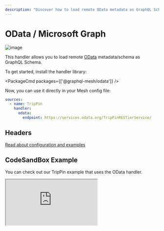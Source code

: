 ```yaml
---
description: "Discover how to load remote OData metadata as GraphQL Schema with GraphQL Mesh's OData/Microsoft Graph handler. Get started with a few simple steps! #GraphQL #Mesh"
---
```


# OData / Microsoft Graph

![image](https://user-images.githubusercontent.com/20847995/79219762-87947a80-7e5b-11ea-903d-ba159935fa17.png)

This handler allows you to load remote [OData](https://odata.org) metadata/schema as GraphQL Schema.

To get started, install the handler library:

<PackageCmd packages={['@graphql-mesh/odata']} />

Now, you can use it directly in your Mesh config file:

```yaml filename=".meshrc.yaml" {4-5}
sources:
  - name: TripPin
    handler:
      odata:
        endpoint: https://services.odata.org/TripPinRESTierService/
```

## Headers

[Read about configuration and examples](/docs/guides/headers)

## CodeSandBox Example

You can check out our TripPin example that uses the OData handler.

<iframe
  src="https://codesandbox.io/embed/github/Urigo/graphql-mesh/tree/master/examples/odata-trippin?fontsize=14&hidenavigation=1&theme=dark&module=%2F.meshrc.yml"
  className="mt-6 w-full h-[500px] rounded-md"
  title="odata-trippin-example"
  allow="geolocation; microphone; camera; midi; vr; accelerometer; gyroscope; payment; ambient-light-sensor; encrypted-media; usb"
  sandbox="allow-modals allow-forms allow-popups allow-scripts allow-same-origin"
/>

## Config API Reference


<API />

